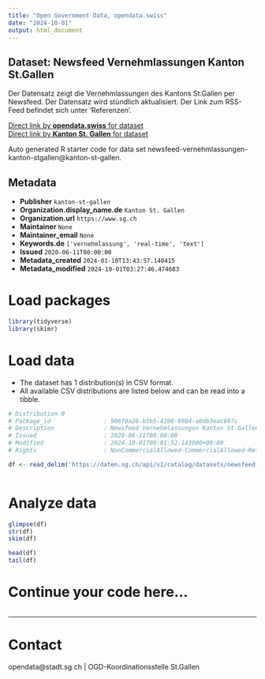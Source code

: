 ```yaml
---
title: "Open Government Data, opendata.swiss"
date: "2024-10-01"
output: html_document
---
```


## Dataset: Newsfeed Vernehmlassungen Kanton St.Gallen

Der Datensatz zeigt die Vernehmlassungen des Kantons St.Gallen per Newsfeed. Der Datensatz wird stündlich aktualisiert. Der Link zum RSS-Feed befindet sich unter 'Referenzen'.

[Direct link by **opendata.swiss** for dataset](https://opendata.swiss/de/dataset/newsfeed-vernehmlassungen-kanton-st-gallen)<br>
[Direct link by **Kanton St. Gallen** for dataset](https://daten.sg.ch/explore/dataset/newsfeed-vernehmlassungen-kanton-stgallen/)

Auto generated R starter code for data set newsfeed-vernehmlassungen-kanton-stgallen@kanton-st-gallen.

## Metadata

- **Publisher** `kanton-st-gallen`
- **Organization.display_name.de** `Kanton St. Gallen`
- **Organization.url** `https://www.sg.ch`
- **Maintainer** `None`
- **Maintainer_email** `None`
- **Keywords.de** `['vernehmlassung', 'real-time', 'text']`
- **Issued** `2020-06-11T00:00:00`
- **Metadata_created** `2024-01-10T13:43:57.140415`
- **Metadata_modified** `2024-10-01T03:27:46.474683`


# Load packages

```r

library(tidyverse)
library(skimr)

```

# Load data

-   The dataset has 1 distribution(s) in CSV format.
-   All available CSV distributions are listed below and can be read into a tibble.

```r

# Distribution 0
# Package_id               : 906f0a26-b5b5-4208-99b4-a0db3eac607c
# Description              : Newsfeed Vernehmlassungen Kanton St.Gallen (csv)
# Issued                   : 2020-06-11T00:00:00
# Modified                 : 2024-10-01T00:01:52.143000+00:00
# Rights                   : NonCommercialAllowed-CommercialAllowed-ReferenceRequired

df <- read_delim('https://daten.sg.ch/api/v2/catalog/datasets/newsfeed-vernehmlassungen-kanton-stgallen/exports/csv?use_labels=true')



```

# Analyze data

```r

glimpse(df)
str(df)
skim(df)

head(df)
tail(df)

```

# Continue your code here...

```r

```

------------------------------------------------------------------------

# Contact

opendata@stadt.sg.ch | OGD-Koordinationsstelle St.Gallen
